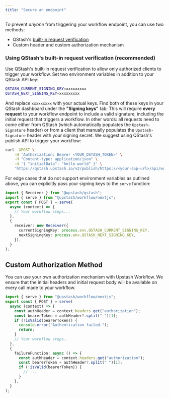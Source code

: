 ```yaml
---
title: "Secure an endpoint"
---
```

To prevent _anyone_ from triggering your workflow endpoint, you can use two methods:
- QStash's [built-in request verification](/qstash/features/security)
- Custom header and custom authorization mechanism
### Using QStash's built-in request verification (recommended)
Use QStash's built-in request verification to allow only authorized clients to trigger your workflow. Set two environment variables in addition to your QStash API key:
```bash .env
QSTASH_CURRENT_SIGNING_KEY=xxxxxxxxx
QSTASH_NEXT_SIGNING_KEY=xxxxxxxxx
```
And replace `xxxxxxxxx` with your actual keys. Find both of these keys in your QStash dashboard under the **"Signing keys"** tab:
This will require **every request** to your workflow endpoint to include a valid signature, including the initial request that triggers a workflow. In other words: all requests need to come either from QStash (which automatically populates the `Upstash-Signature` header) or from a client that manually populates the `Upstash-Signature` header with your signing secret.
We suggest using QStash's publish API to trigger your workflow:
```bash Terminal
curl -XPOST \
    -H 'Authorization: Bearer <YOUR_QSTASH_TOKEN>' \
    -H "Content-type: application/json" \
    -d '{ "initialData": "hello world" }' \
    'https://qstash.upstash.io/v2/publish/https://<your-app-url>/api/workflow'
```
For edge cases that do not support environment variables as outlined above, you can explicitly pass your signing keys to the `serve` function:
```typescript api/workflow/route.ts
import { Receiver } from "@upstash/qstash";
import { serve } from "@upstash/workflow/nextjs";
export const { POST } = serve(
  async (context) => {
    // Your workflow steps...
  },
  {
    receiver: new Receiver({
      currentSigningKey: process.env.QSTASH_CURRENT_SIGNING_KEY,
      nextSigningKey: process.env.QSTASH_NEXT_SIGNING_KEY,
    }),
  }
);
```
## Custom Authorization Method
You can use your own authorization mechanism with Upstash Workflow. We ensure that the initial headers and initial request body will be available on every call made to your workflow.
```typescript api/workflow/route.ts
import { serve } from "@upstash/workflow/nextjs";
export const { POST } = serve(
  async (context) => {
    const authHeader = context.headers.get("authorization");
    const bearerToken = authHeader?.split(" ")[1];
    if (!isValid(bearerToken)) {
      console.error("Authentication failed.");
      return;
    }
    // Your workflow steps..
  },
  {
    failureFunction: async () => {
      const authHeader = context.headers.get("authorization");
      const bearerToken = authHeader?.split(" ")[1];
      if (!isValid(bearerToken)) {
        // ...
      }
    },
  }
);
```